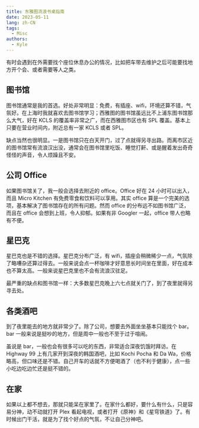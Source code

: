 ```yaml
---
title: 东雅图流浪书桌指南
date: 2023-05-11
lang: zh-CN
tags:
  - Misc
authors:
  - Kyle
---
```


有时会遇到在外需要找个座位休息办公的情况，比如把车带去维护之后可能要找地方开个会、或者需要等人之类。

## 图书馆

图书馆通常是我的首选。好处非常明显：免费，有插座、wifi，环境还算不错，气氛好。在上海时我就喜欢去图书馆学习；西雅图的图书馆虽远比不上浦东图书馆那么大气，好在 KCLS 的覆盖率非常之广，而在西雅图市区也有 SPL 覆盖。基本上只要在营业时间内，附近总有一家 KCLS 或者 SPL。

缺点当然也很明显。一是图书馆只在白天开门，过了点就得另寻出路。而离市区近的图书馆常有流浪汉出没，通常会在图书馆里吃饭、睡觉打鼾、或是醒着发出奇奇怪怪的声音，令人烦躁且不安。

## 公司 Office

如果图书馆关了，我一般会选择去附近的 office。Office 好在 24 小时可以出入，而且 Micro Kitchen 有免费零食和饮料可以享用。其实 office 算是一个完美的选项，基本解决了图书馆存在的所有问题。然而 office 的分布远不如图书馆广泛，而且在 office 会想到上班，令人抑郁。如果有非 Googler 一起，office 带人也略有不便。

## 星巴克

星巴克也是不错的选择。星巴克分布广泛，有 wifi，插座会稍微稀少一点，气氛除了略嘈杂还算过得去。一般来说会点一杯咖啡才好意思长时间坐在里面，好在成本也不算太高。一般来说星巴克里也不会有流浪汉驻足。

最严重的缺点和图书馆一样：大多数星巴克晚上六七点就关门了，到了夜里就得另寻去处。

## 各类酒吧

到了夜里能去的地方就非常少了。除了公司，想要去外面坐坐基本只能找个 bar。bar 一般来说是挺吵的地方，但是周中一般也不至于过于喧闹。

虽说是 bar，一般也会有很多可以吃的东西，非常适合深夜饥饿时拜访。在 Highway 99 上有几家开到深夜的韩国酒吧，比如 Kochi Pocha 和 Da Wa，价格略高，但口味还是不错。自己开车的话就不方便喝酒了（也不利于健康），点一些小吃边吃边忙还是挺不错的。

## 在家

如果以上都不想去，那就只能呆在家里了。在家什么都好，要什么有什么，只是容易分神，动不动就打开 Plex 看起电视，或者打开《原神》和《星穹铁道》了。有时候出门干活，就是为了找个好点的气氛，不让自己分神吧。
